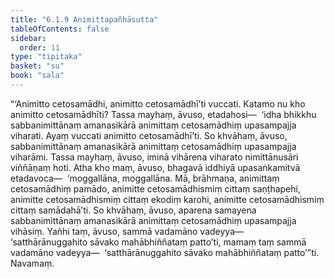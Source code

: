```yaml
---
title: "6.1.9 Animittapañhāsutta"
tableOfContents: false
sidebar:
  order: 11
type: "tipitaka"
basket: "su"
book: "sala"
---
```



<DynamicBreadcrumb />

<Division number="340" book="sala" bookNo="13" page="462">

<Paragraph number="1398" book="sala">
“‘Animitto cetosamādhi, animitto cetosamādhī’ti vuccati. Katamo nu kho animitto cetosamādhīti? Tassa mayhaṃ, āvuso, etadahosi—  ‘idha bhikkhu sabbanimittānaṃ amanasikārā animittaṃ cetosamādhiṃ upasampajja viharati. Ayaṃ vuccati animitto cetosamādhī’ti. So khvāhaṃ, āvuso, sabbanimittānaṃ amanasikārā animittaṃ cetosamādhiṃ upasampajja viharāmi. Tassa mayhaṃ, āvuso, iminā vihārena viharato nimittānusāri viññāṇaṃ hoti.
</Paragraph>

<Paragraph number="1399" book="sala">
Atha kho maṃ, āvuso, bhagavā iddhiyā upasaṅkamitvā etadavoca—  ‘moggallāna, moggallāna. Mā, brāhmaṇa, animittaṃ cetosamādhiṃ pamādo, animitte cetosamādhismiṃ cittaṃ saṇṭhapehi, animitte cetosamādhismiṃ cittaṃ ekodiṃ karohi, animitte cetosamādhismiṃ cittaṃ samādahā’ti. So khvāhaṃ, āvuso, aparena samayena sabbanimittānaṃ amanasikārā animittaṃ cetosamādhiṃ upasampajja vihāsiṃ. Yañhi taṃ, āvuso, sammā vadamāno vadeyya—  ‘satthārānuggahito sāvako mahābhiññataṃ patto’ti, mamaṃ taṃ sammā vadamāno vadeyya—  ‘satthārānuggahito sāvako mahābhiññataṃ patto’”ti.

</Paragraph>
</Division>

<Paragraph number="1400" type="center" book="sala">
Navamaṃ.
</Paragraph>